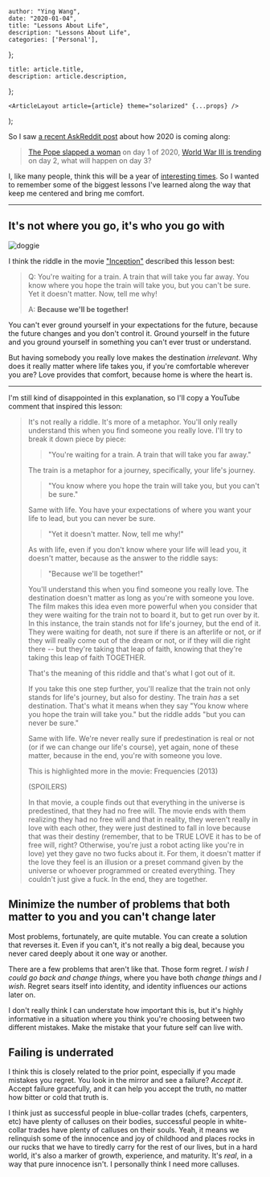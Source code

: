 

    author: "Ying Wang",
    date: "2020-01-04",
    title: "Lessons About Life",
    description: "Lessons About Life",
    categories: ['Personal'],
};

    title: article.title,
    description: article.description,
};

    <ArticleLayout article={article} theme="solarized" {...props} />
);


So I saw [a recent AskReddit
post](https://www.reddit.com/r/AskReddit/comments/ejfvct/the_pope_slapped_a_woman_on_day_1_of_2020_world/)
about how 2020 is coming along:

> [The Pope slapped a
> woman](https://abcnews.go.com/International/pope-francis-apologizes-slapping-womans-hand-grabbed/story?id=68016574)
> on day 1 of 2020, [World War III is
> trending](https://thehill.com/homenews/administration/476766-world-war-iii-memes-take-off-on-social-media-after-us-strike-killing)
> on day 2, what will happen on day 3?

I, like many people, think this will be a year of [interesting
times](https://en.wikipedia.org/wiki/May_you_live_in_interesting_times). So I
wanted to remember some of the biggest lessons I've learned along the way that
keep me centered and bring me comfort.

---

## **It's not where you go, it's who you go with**

![doggie](/img/posts/2020/01/04/lessons_about_life_1.jpg)

I think the riddle in the movie
["Inception"](https://en.wikipedia.org/wiki/Inception) described this lesson
best:

> Q: You're waiting for a train. A train that will take you far away. You know
> where you hope the train will take you, but you can't be sure. Yet it
> doesn't matter. Now, tell me why!
>
> A: **Because we'll be together!**

You can't ever ground yourself in your expectations for the future, because the
future changes and you don't control it. Ground yourself in the future and you
ground yourself in something you can't ever trust or understand.

But having somebody you really love makes the destination _irrelevant_. Why does
it really matter where life takes you, if you're comfortable wherever you are?
Love provides that comfort, because home is where the heart is.

---

I'm still kind of disappointed in this explanation, so I'll copy a YouTube
comment that inspired this lesson:

> It's not really a riddle. It's more of a metaphor. You'll only really
> understand this when you find someone you really love. I'll try to break it
> down piece by piece:
>
> > "You're waiting for a train. A train that will take you far away."
>
> The train is a metaphor for a journey, specifically, your life's journey.
>
> > "You know where you hope the train will take you, but you can't be sure."
>
> Same with life. You have your expectations of where you want your life to lead, but you can never be sure.
>
> > "Yet it doesn't matter. Now, tell me why!"
>
> As with life, even if you don't know where your life will lead you, it doesn't
> matter, because as the answer to the riddle says:
>
> > "Because we'll be together!"
>
> You'll understand this when you find someone you really love. The destination
> doesn't matter as long as you're with someone you love. The film makes this
> idea even more powerful when you consider that they were waiting for the train
> not to board it, but to get run over by it. In this instance, the train stands
> not for life's journey, but the end of it. They were waiting for death, not
> sure if there is an afterlife or not, or if they will really come out of the
> dream or not, or if they will die right there -- but they're taking that leap
> of faith, knowing that they're taking this leap of faith TOGETHER.
>
> That's the meaning of this riddle and that's what I got out of it.
>
> If you take this one step further, you'll realize that the train not only
> stands for life's journey, but also for destiny. The train _has_ a set
> destination. That's what it means when they say "You know where you hope the
> train will take you." but the riddle adds "but you can never be sure."
>
> Same with life. We're never really sure if predestination is real or not (or
> if we can change our life's course), yet again, none of these matter, because
> in the end, you're with someone you love.
>
> This is highlighted more in the movie: Frequencies (2013)
>
> (SPOILERS)
>
> In that movie, a couple finds out that everything in the universe is
> predestined, that they had no free will. The movie ends with them realizing
> they had no free will and that in reality, they weren't really in love with
> each other, they were just destined to fall in love because that was their
> destiny (remember, that to be TRUE LOVE it has to be of free will, right?
> Otherwise, you're just a robot acting like you're in love) yet they gave no
> two fucks about it. For them, it doesn't matter if the love they feel is an
> illusion or a preset command given by the universe or whoever programmed or
> created everything. They couldn't just give a fuck. In the end, they are
> together.

## **Minimize the number of problems that both matter to you and you can't change later**

Most problems, fortunately, are quite mutable. You can create a solution that
reverses it. Even if you can't, it's not really a big deal, because you never
cared deeply about it one way or another.

There are a few problems that aren't like that. Those form regret. _I wish I
could go back and change things_, where you have both _change things_ and _I
wish_. Regret sears itself into identity, and identity influences our actions
later on.

I don't really think I can understate how important this is, but it's highly
informative in a situation where you think you're choosing between two different
mistakes. Make the mistake that your future self can live with.

## **Failing is underrated**

I think this is closely related to the prior point, especially if you made
mistakes you regret. You look in the mirror and see a failure? _Accept it_.
Accept failure gracefully, and it can help you accept the truth, no matter how
bitter or cold that truth is.

I think just as successful people in blue-collar trades (chefs, carpenters, etc)
have plenty of calluses on their bodies, successful people in white-collar
trades have plenty of calluses on their souls. Yeah, it means we relinquish some
of the innocence and joy of childhood and places rocks in our rucks that we have
to tiredly carry for the rest of our lives, but in a hard world, it's also a
marker of growth, experience, and maturity. It's _real_, in a way that pure
innocence isn't. I personally think I need more calluses.
